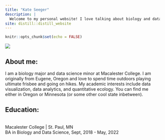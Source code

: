 ```yaml
---
title: "Kate Seeger"
description: |
  Welcome to my personal website! I love talking about biology and data science!
site: distill::distill_website
---
```


```r
knitr::opts_chunk$set(echo = FALSE)

```

![](17175.jpeg)



## About me: 
I am a biology major and data science minor at Macalester College. I am originally from Eugene, Oregon and love to spend time outdoors playing ultimate frisbee and going on hikes. My academic interests include data visualization, data analytics, and quantitative ecology. You can find me either in Oregon or Minnesota (or some other cool state inbetween). 

## Education:
\
Macalester College | St. Paul, MN
\
BA in Biology and Data Science, Sept, 2018 - May, 2022

